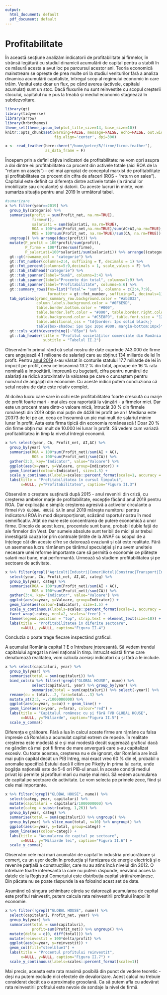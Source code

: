 ```yaml
---
output:
  html_document: default
  pdf_document: default
---
```

# Profitabilitate

În această secțiune analizăm indicatorii de profitabilitate ai firmelor, în strânsă legătură cu studiul dinamicii acumulării de capital pentru a stabili în ce măsură acesta a avut loc pe parcursul acestor ani. Teoria economică mainstream se oprește de prea multe ori la studiul veniturilor fără a analiza dinamica acumulării capitaliste, întregul scop al regimului economic în care trăim. Venitul este doar un flux, pe când averea (activele, capitalul acumulat) sunt un stoc. Dacă fluxurile nu sunt reinvestite cu scopul creșterii stocului, capitalul nu e pus la treabă și mediul economic stagnează în subdezvoltare.

```r
library(gt)
library(tidyverse)
library(arrow)
library(hrbrthemes)
theme_set(theme_ipsum_tw(plot_title_size=14, base_size=10))
knitr::opts_chunk$set(warning=FALSE, message=FALSE, echo=FALSE, out.width='90%',
                      fig.align='center', dpi=300)
```

```r
x <- read_feather(here::here("/home/petre/R/firme/firme.feather"), 
                  as_data_frame = F)
```

Începem prin a defini câțiva indicatori de profitabilitate: ne vom opri asupra a doi dintre ei: profitabilitatea ca procent din activele totale (aici ROA de la "return on assets") - cel mai apropiat de conceptul marxist de profitabilitate și profitabilitatea ca procent din cifra de afaceri (ROS - "return on sales"). Capitalul este definit ca diferența dintre activele totale (la rândul lor imobilizate sau circulante) și datorii. Cu aceste lucruri în minte, vom sumariza situația pentru anul 2019 în următorul tabel.

```r
#sumarizare
x %>% filter(year==2019) %>%
  group_by(categorie) %>% 
  summarise(profit = sum(Profit_net, na.rm=TRUE), 
            firme=n(), 
            salariati = sum(Salariati, na.rm=TRUE),
            ROA = 100*sum(Profit_net,na.rm=TRUE)/sum(AC+AI,na.rm=TRUE),
            ROS = 100*sum(Profit_net, na.rm=TRUE)/sum(CA, na.rm=TRUE)) %>% 
  ungroup() %>% arrange(desc(profit)) %>% 
  mutate(P_profit = 100*profit/sum(profit), 
         P_firme = 100*firme/sum(firme),
         P_salariati=100*salariati/sum(salariati)) %>% arrange((categorie)) %>% 
  gt::gt(rowname_col = "categorie") %>% 
  gt::fmt_number(columns=2:4, suffixing = T, decimals = 1) %>% 
  gt::fmt_percent(columns=5:9,decimals = 1, scale_values = F) %>% 
  gt::tab_stubhead("categorie") %>%
  gt::tab_spanner(label="Sumă", columns=2:4) %>%
  gt::tab_spanner(label="Procente din total", columns=7:9) %>%
  gt::tab_spanner(label="Profitabilitate", columns=5:6) %>%
  gt::summary_rows(fns=list("Total"= "sum"), columns = c(2:4,7:9),
                   formatter = gt::fmt_number, suffixing=T, decimals=1) %>%
  tab_options(grand_summary_row.background.color = "#ab3032",
              column_labels.background.color = "#0F6E9D",
              table.border.bottom.color = "#000", 
              table.border.left.color = "#000", table.border.right.color = "#000",
              table.background.color = "#C5E8F9", table.font.size = "12px",
              table.additional_css = "td{border: 1px solid black;} 
              table{box-shadow: 5px 5px 10px #000; margin-bottom:10px}") %>%
  gt::cols_width(everything()~"85px") %>%
  gt::tab_header(title = "Profitul societăților comerciale din România (2019)", 
                 subtitle = "Tabelul II.2") 
```

Observăm în primul rând că setul nostru de date cuprinde 743.000 de firme care angajează 4.1 milioane de salariați care au obținut 134 miliarde de lei în profit. Pentru [anul 2019](https://www.zf.ro/zf-24/incasarile-bugetul-stat-impozit-profit-s-au-dublat-ultimii-10-ani-procente-pib-au-scazut-alexandra-smedoiu-deloitte-creasca-incasarile-impozitul-profit-pondere-pib-avem-nevoie-producem-valoare-18813923) s-au vărsat în conturile statului 17.7 miliarde de lei în impozit pe profit, ceea ce înseamnă 13.2 % din total, aproape de 16 % rata nominală a impozitării. Impreună cu bugetarii, cifra pentru numărul de salariați se ridică aproximativ la valoarea pe care o cunoaștem pentru numărul de angajați din economie. Cu aceste indicii putem concluziona că setul nostru de date este relativ complet.

Al doilea lucru care sare în ochi este profitabilitatea foarte crescută cu marje de profit foarte mari - mai ales cea raportată la vânzări - a firmelor mici. Dar este un procent mare dintr-o valoare mică, întrucât 30 % din firmele românești din 2019 obțin mai puțin de 4438 lei profit pe an ! Mediana este 20373 de lei pe an, ceea ce înseamnă un pic mai mult de salariul minim lunar în profit. Asta este firma tipică din economia românească ! Doar 20 % din firme obțin mai mult de 10.000 lei lunar în profit. Să vedem cum variază profitabilitatea în timp la nivelul întregii economii.


```r
x %>% select(year, CA, Profit_net, AI,AC) %>% 
  group_by(year) %>% 
  summarise(ROA = 100*sum(Profit_net)/sum(AI + AC), 
            ROS = 100*sum(Profit_net)/sum(CA)) %>% 
  gather(2:3, key="Indicator", value="Valoare") %>% 
  ggplot(aes(x=year, y=Valoare, group=Indicator)) + 
  geom_line(aes(colour=Indicator), size=1.5) +
  scale_y_continuous(labels=scales::percent_format(scale=1, accuracy = 1)) + 
  labs(title = "Profitabilitatea în cursul timpului", 
       x=NULL, y="Profitabilitatea", caption="Figura II.3")
```

Observăm o creștere susținută după 2015 - anul revenirii din criză, cu creșterea ambelor marje de profitabilitate, excepție făcând anul 2019 pentru ROA. Dar explicația e simplă: creșterea agresivă a activelor circulante a firmei `FVD GLOBAL HOUSE SA` în anul 2019 mărește numitorul pentru indicatorul ROA în mod disproporționat, scăzând raportul nostru în mod semnificativ. Atât de mare este concentrarea de putere economică a unor firme. Dincolo de acest lucru, procentele sunt bune, probabil duble față de ale firmelor din Vest. Dar sumele absolute sunt teribil de mici și ar trebui investigată cauza lor prin controale țintite de la ANAF cu scopul de a înțelege cât din aceste cifre se datorează evaziunii și cât este realitate. Fără un asemenea lucru rămânem pe tărâmul speculației și nu avem uneltele necesare unei reforme importante care să permită o economie ce plătește salarii mai bune, mai performantă. Urmează să studiem profitabilitatea și pe sectoare de activitate.

```r
x %>% filter(grepl("Agricult|Industri|Comer|Hotel|Construc|Transport|Informa", categ)) %>% 
  select(year, CA, Profit_net, AI,AC, categ) %>% 
  group_by(year, categ) %>% 
  summarise(ROA = 100*sum(Profit_net)/sum(AI + AC), 
            ROS = 100*sum(Profit_net)/sum(CA)) %>% 
  gather(3:4, key="Indicator", value="Valoare") %>% 
  ggplot(aes(x=year, y=Valoare, group=Indicator)) + 
  geom_line(aes(colour=Indicator), size=1.5) +
  scale_y_continuous(labels=scales::percent_format(scale=1, accuracy = 1)) + 
  facet_wrap(~categ, ncol=2, scales='free') +
  theme(legend.position = "top", strip.text = element_text(size=10)) +
  labs(title = "Profitabilitatea în diferite sectoare", 
       x=NULL, y=NULL, caption="Figura II.4")

```

Concluzia o poate trage fiecare inspectând graficul.

A acumulat România capital ? E o întrebare interesantă. Să vedem trendul capitalului agregat la nivel național în timp. Întrucât există firme care denaturează realitatea, vom calcula aceiași indicatori cu și fără a le include.

```r
x %>% select(capitaluri, year) %>% 
  group_by(year) %>% 
  summarise(total = sum(capitaluri)) %>% 
  bind_cols(x %>% filter(!grepl("GLOBAL HOUSE", nume)) %>% 
            select(capitaluri, year) %>% group_by(year) %>% 
            summarise(total = sum(capitaluri)) %>% select(-year)) %>% 
  rename(cu = total...2, fara=total...3) %>% 
  mutate_at(2:3, ~./1000000000) %>%
  ggplot(aes(x=year, y=cu)) + geom_line() + 
  geom_line(aes(x=year, y=fara), colour="red") + 
  labs(title = "Capitalul românesc cu și fără FVD GLOBAL HOUSE", 
       x=NULL, y="Miliarde", caption="Figura II.5") +
  scale_y_comma()

```

Diferența e grăitoare. Fără a lua în calcul aceste firme am rămâne cu falsa impresie că România a acumulat capital extrem de repede. În realitate creșterea este modestă și e și mai modestă decât sugerează graficul dacă ne gândim că mai pot fi firme de mare anvergură care s-au capitalizat excesiv. Cu toate acestea, creșterea nu e de ignorat, dar România are încă mai puțin capital decât un PIB întreg, mai exact vreo 60 % din el, probabil o anomalie specifică Estului dacă îl citim pe Piketty în prima lui carte, unde bogăția națională este de 5-6 ori PIB-ul anual. În aceste condiții mediul privat își permite și profituri mari cu marje mai mici. Să vedem acumularea de capital pe sectoare de activitate. Le vom selecta pe primele zece, fiind și cele mai importante.

```r
x %>% filter(!grepl("GLOBAL HOUSE", nume)) %>% 
  select(categ, year, capitaluri) %>% 
  mutate(capitaluri = capitaluri/1000000000) %>%
  mutate(categ = substr(categ, 1,26)) %>%
  group_by(year, categ) %>% 
  summarise(total = sum(capitaluri)) %>% ungroup() %>% 
  group_by(year) %>% slice_max(total, n=10) %>% ungroup() %>% 
  ggplot(aes(x=year, y=total, group=categ)) + 
  geom_line(aes(colour=categ)) +
  labs(title = "Acumularea de capital pe sectoare", 
       x=NULL, y="Miliarde lei", caption="Figura II.6") +
  scale_y_comma()

```

Observăm cele mai mari acumulări de capital în industria prelucrătoare și comerț, cu un ușor declin în producția și furnizarea de energie electrică și o revenire parțială a construcțiilor, care nu au atins încă nivelul din 2012. O întrebare foarte interesantă la care nu putem răspunde, neavând acces la datele de la Registrul Comerțului este distribuția capital străin/românesc. Din păcate nu se poate răspunde la ea folosind acest set de date.

Asumând că singura schimbare căreia se datorează acumularea de capital este profitul reinvestit, putem calcula rata reinvestirii profitului înapoi în economie. 

```r
x %>% filter(!grepl("GLOBAL HOUSE", nume)) %>% 
  select(capitaluri, Profit_net, year) %>% 
  group_by(year) %>% 
  summarise(total = sum(capitaluri), 
            profit=sum(Profit_net)) %>% ungroup() %>% 
  mutate(delta = c(0, diff(total))) %>% 
  mutate(reinvestit = 100*delta/profit) %>% 
  ggplot(aes(x=year, y=reinvestit)) + 
  geom_col(fill="steelblue1") + 
  labs(title = "Procentul profitului reinvestit", 
       x=NULL, y=NULL, caption="Figura II.7") +
  scale_y_continuous(labels=scales::percent_format(scale=1))
```

Mai precis, aceasta este rata maximă posibilă din punct de vedere teoretic - deși nu putem exclude nici efectele de devalorizare. Acest calcul nu trebuie considerat decât ca o aproximație grosolană. Ca să putem afla cu adevărat rata reinvestirii profitului este nevoie de sondaje la nivel de firmă.




